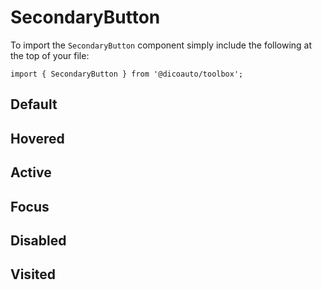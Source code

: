 
<Meta of={SecondaryStories} />

# SecondaryButton

To import the `SecondaryButton` component simply include the following at the top of your file:

```
import { SecondaryButton } from '@dicoauto/toolbox';
```

## Default

<Canvas of={SecondaryStories.Default} />

## Hovered

<Canvas of={SecondaryStories.Hovered} />

## Active

<Canvas of={SecondaryStories.Active} />

## Focus

<Canvas of={SecondaryStories.Focus} />

## Disabled

<Canvas of={SecondaryStories.Disabled} />

## Visited

<Canvas of={SecondaryStories.Visited} />
